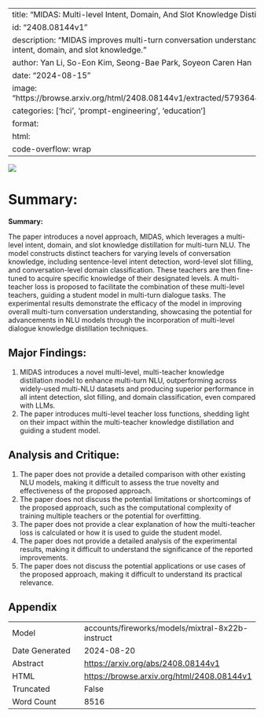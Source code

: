 
---
title: "MIDAS: Multi-level Intent, Domain, And Slot Knowledge Distillation for Multi-turn NLU"
id: "2408.08144v1"
description: "MIDAS improves multi-turn conversation understanding by distilling multi-level intent, domain, and slot knowledge."
author: Yan Li, So-Eon Kim, Seong-Bae Park, Soyeon Caren Han
date: "2024-08-15"
image: "https://browse.arxiv.org/html/2408.08144v1/extracted/5793644/images/conv_sample.png"
categories: ['hci', 'prompt-engineering', 'education']
format:
  html:
    code-overflow: wrap
---

![](https://browse.arxiv.org/html/2408.08144v1/extracted/5793644/images/conv_sample.png)

# Summary:

**Summary:**

The paper introduces a novel approach, MIDAS, which leverages a multi-level intent, domain, and slot knowledge distillation for multi-turn NLU. The model constructs distinct teachers for varying levels of conversation knowledge, including sentence-level intent detection, word-level slot filling, and conversation-level domain classification. These teachers are then fine-tuned to acquire specific knowledge of their designated levels. A multi-teacher loss is proposed to facilitate the combination of these multi-level teachers, guiding a student model in multi-turn dialogue tasks. The experimental results demonstrate the efficacy of the model in improving overall multi-turn conversation understanding, showcasing the potential for advancements in NLU models through the incorporation of multi-level dialogue knowledge distillation techniques.

## Major Findings:

1. MIDAS introduces a novel multi-level, multi-teacher knowledge distillation model to enhance multi-turn NLU, outperforming across widely-used multi-NLU datasets and producing superior performance in all intent detection, slot filling, and domain classification, even compared with LLMs.
2. The paper introduces multi-level teacher loss functions, shedding light on their impact within the multi-teacher knowledge distillation and guiding a student model.

## Analysis and Critique:

1. The paper does not provide a detailed comparison with other existing NLU models, making it difficult to assess the true novelty and effectiveness of the proposed approach.
2. The paper does not discuss the potential limitations or shortcomings of the proposed approach, such as the computational complexity of training multiple teachers or the potential for overfitting.
3. The paper does not provide a clear explanation of how the multi-teacher loss is calculated or how it is used to guide the student model.
4. The paper does not provide a detailed analysis of the experimental results, making it difficult to understand the significance of the reported improvements.
5. The paper does not discuss the potential applications or use cases of the proposed approach, making it difficult to understand its practical relevance.

## Appendix

|          |          |
|----------|----------|
| Model     | accounts/fireworks/models/mixtral-8x22b-instruct       |
| Date Generated     | 2024-08-20       |
| Abstract | [https://arxiv.org/abs/2408.08144v1](https://arxiv.org/abs/2408.08144v1)        |
| HTML     | [https://browse.arxiv.org/html/2408.08144v1](https://browse.arxiv.org/html/2408.08144v1)       |
| Truncated       | False       |
| Word Count       | 8516       |